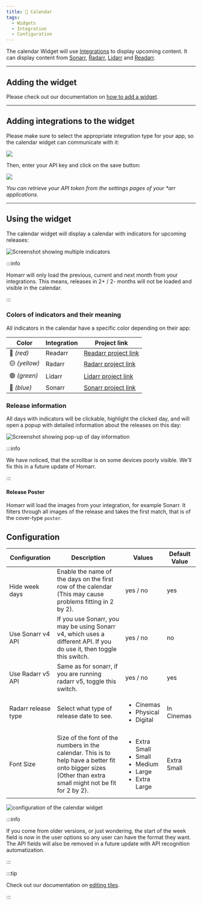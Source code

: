 ```yaml
---
title: 📆 Calendar
tags:
  - Widgets
  - Integration
  - Configuration
---
```



The calendar Widget will use [Integrations](/docs/management/integrations/) to display upcoming content.
It can display content from [Sonarr](/docs/management/integrations/servarr#sonarr), [Radarr](/docs/management/integrations/servarr#radarr), [Lidarr](/docs/management/integrations/servarr#lidarr) and [Readarr](/docs/management/integrations/servarr#readarr).

---

## Adding the widget
Please check out our documentation on [how to add a widget](/docs/getting-started/after-the-installation#adding-widgets).

---

## Adding integrations to the widget

Please make sure to select the appropriate integration type for your app, so the calendar widget can communicate with it:

![](./img/calendar/widget-calendar-integration-sonarr-example.webp)

Then, enter your API key and click on the save button:

![](./img/calendar/sonarr-configure-credentials.gif)

*You can retrieve your API token from the settings pages of your \*arr applications.*

---

## Using the widget

The calendar widget will display a calendar with indicators for upcoming releases:

![Screenshot showing multiple indicators](./img/calendar/widget-calendar-indicators.webp)

:::info

Homarr will only load the previous, current and next month from your integrations. This means, releases in 2+ / 2- months will not be loaded and visible in the calendar.

:::


### Colors of indicators and their meaning

All indicators in the calendar have a specific color depending on their app:

| Color         | Integration | Project link                                 |
| ------------- | ----------- | -------------------------------------------- |
| 🔴 *(red)*    | Readarr     | [Readarr project link](https://readarr.com/) |
| 🟡 *(yellow)* | Radarr      | [Radarr project link](https://radarr.video/) |
| 🟢 *(green)*  | Lidarr      | [Lidarr project link](https://lidarr.audio/) |
| 🔵 *(blue)*   | Sonarr      | [Sonarr project link](https://sonarr.tv/)    |

### Release information

All days with indicators will be clickable, highlight the clicked day, and will open a popup with detailed information about the releases on this day:

![Screenshot showing pop-up of day information](./img/calendar/widget-calendar-day-information.webp)

:::info

We have noticed, that the scrollbar is on some devices poorly visible.
We'll fix this in a future update of Homarr.

:::

#### Release Poster
Homarr will load the images from your integration, for example Sonarr.
It filters through all images of the release and takes the first match, that is of the cover-type ``poster``.


## Configuration

| Configuration        | Description | Values | Default Value |
| -------------------- | ----------- | ------ | ------------- |
| Hide week days | Enable the name of the days on the first row of the calendar (This may cause problems fitting in 2 by 2). | yes / no | yes |
| Use Sonarr v4 API | If you use Sonarr, you may be using Sonarr v4, which uses a different API. If you do use it, then toggle this switch. | yes / no | no |
| Use Radarr v5 API | Same as for sonarr, if you are running radarr v5, toggle this switch. | yes / no | yes |
| Radarr release type | Select what type of release date to see. | <ul><li>Cinemas</li><li>Physical</li><li>Digital</li></ul> | In Cinemas |
| Font Size | Size of the font of the numbers in the calendar. This is to help have a better fit onto bigger sizes (Other than extra small might not be fit for 2 by 2). | <ul><li>Extra Small</li><li>Small</li><li>Medium</li><li>Large</li><li>Extra Large</li></ul> | Extra Small |

![configuration of the calendar widget](./img/calendar/widget-calendar-configuration.webp)

:::info

If you come from older versions, or just wondering, the start of the week field is now in the user options so any user can have the format they want.
The API fields will also be removed in a future update with API recognition automatization.

:::

:::tip

Check out our documentation on [editing tiles](/docs/getting-started/after-the-installation#organizing-and-re-arranging-your-dashboard).

:::

